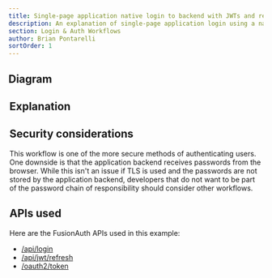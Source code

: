 ```yaml
---
title: Single-page application native login to backend with JWTs and refresh tokens
description: An explanation of single-page application login using a native login form that submits to the application backend with JWTs and refresh tokens in cookies
section: Login & Auth Workflows
author: Brian Pontarelli
sortOrder: 1
---
```


<Intro/>

## Diagram

<Legend/>

<Diagram/>

## Explanation

<OrderedList>
  <Step1/>
  <Step2/>
  <Step3/>
  <Step4/>
  <Step5/>
  <Step6/>
  <Step7/>
  <Step8/>
  <Step9/>
  <Step10/>
  <Step11/>
  <Step12/>
  <Step13/>
  <Step14/>
  <Step15/>
  <Step16/>
</OrderedList>

## Security considerations

This workflow is one of the more secure methods of authenticating users. One downside is that the application backend receives passwords from the browser. While this isn't an issue if TLS is used and the passwords are not stored by the application backend, developers that do not want to be part of the password chain of responsibility should consider other workflows.

## APIs used

Here are the FusionAuth APIs used in this example:

* [/api/login](/docs/v1/tech/apis/login#authenticate-a-user)
* [/api/jwt/refresh](/docs/v1/tech/apis/jwt#refresh-a-jwt)
* [/oauth2/token](/docs/v1/tech/oauth/endpoints#refresh-token-grant-request)
